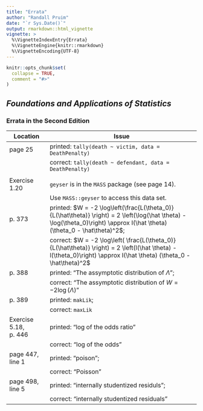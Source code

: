 ```yaml
---
title: "Errata"
author: "Randall Pruim"
date: "`r Sys.Date()`"
output: rmarkdown::html_vignette
vignette: >
  %\VignetteIndexEntry{Errata}
  %\VignetteEngine{knitr::rmarkdown}
  %\VignetteEncoding{UTF-8}
---
```


```r
knitr::opts_chunk$set(
  collapse = TRUE,
  comment = "#>"
)
```


## *Foundations and Applications of Statistics*

### Errata in the Second Edition 


Location               | Issue
---------------------- | --------------------------------------------------------------------------------
page 25                | printed: `tally(death ~ victim, data = DeathPenalty)`
\phantom{s}            | correct: `tally(death ~ defendant, data = DeathPenalty)`
\phantom{s}            | 
Exercise 1.20          | `geyser` is in the `MASS` package (see page 14).  
\phantom{s}            | Use `MASS::geyser` to access this data set.
p. 373                 | printed: $W = -2 \log\left(\frac{L(\theta_0)}{L(\hat\theta)} \right) = 2 \left(\log(\hat \theta) - \log(\theta_0)\right) \approx I(\hat \theta) (\theta_0 - \hat\theta)^2$; 
\phantom{s}            | correct: $W = -2 \log\left( \frac{L(\theta_0)}{L(\hat\theta)} \right) = 2 \left(l(\hat \theta) - l(\theta_0)\right) \approx I(\hat \theta) (\theta_0 - \hat\theta)^2$
p. 388                 | printed: "The assymptotic distribution of $\Lambda$";  
\phantom{s}            | correct: "The assymptotic distribution of $W = -2 \log(\Lambda)$"
p. 389                 | printed: `makLik`; 
\phantom{s}            | correct: `maxLik`
Exercise 5.18, p. 446  | printed: "log of the odds ratio" 
\phantom{s}            | correct: "log of the odds"
page 447, line 1       | printed: "poison"; 
\phantom{s}            | correct: "Poisson"
page 498, line 5       | printed: "internally studentized residuls"; 
\phantom{s}            | correct: "internally studentized residuals"